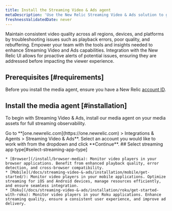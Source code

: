 ```yaml
---
title: Install the Streaming Video & Ads agent
metaDescription: 'Use the New Relic Streaming Video & Ads solution to gain deep visibility and actionable insights into real user experiences.'
freshnessValidatedDate: never
---
```


Maintain consistent video quality across all regions, devices, and platforms by troubleshooting issues such as playback errors, poor quality, and rebuffering. Empower your team with the tools and insights needed to enhance Streaming Video and Ads capabilities. Integration with the New Relic UI allows for proactive alerts of potential issues, ensuring they are addressed before impacting the viewer experience.

## Prerequisites [#requirements]

Before you install the media agent, ensure you have a New Relic [account ID](/docs/accounts/accounts-billing/account-setup/account-id).

## Install the media agent [#installation]

To begin with Streaming Video & Ads, install our media agent on your media assets for full streaming observability.

<Steps>

<Step>
    Go to <DNT>**[one.newrelic.com](https://one.newrelic.com) > Integrations & Agents > Streaming Video & Ads**</DNT>.
</Step>

<Step>
    Select an account you would like to work with from the dropdown and click **Continue**.
</Step>

<Step>
    ## Select streaming app type[#select-streaming-app-type]
    
    * [Browser](/install/browser-media): Monitor video players in your browser applications. Benefit from enhanced playback quality, error detection, and cross-browser compatibility.
    * [Mobile](/docs/streaming-video-&-ads/installation/mobile/get-started/): Monitor video players in your mobile applications. Optimize streaming for iOS and Android devices, manage resources efficiently, and ensure seamless integration.
    * [Roku](/docs/streaming-video-&-ads/installation/roku/get-started-with-roku): Monitor video players in your Roku applications. Enhance streaming quality, ensure a consistent user experience, and improve ad delivery.
</Step>

</Steps>